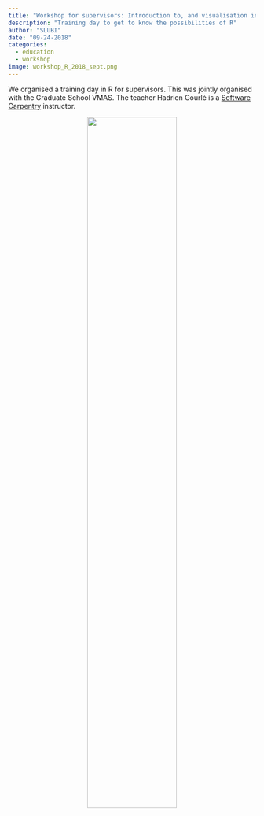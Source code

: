 ```yaml
---
title: "Workshop for supervisors: Introduction to, and visualisation in R"
description: "Training day to get to know the possibilities of R"
author: "SLUBI"
date: "09-24-2018"
categories:
  - education
  - workshop
image: workshop_R_2018_sept.png
---
```


We organised a training day in R for supervisors. This was jointly organised with the Graduate School VMAS. The teacher Hadrien Gourlé is a [Software Carpentry](https://software-carpentry.org) instructor.

<center>
![](workshop_R_2018_sept.png){.class width=60%}